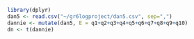 ```r
library(dplyr)
dan5 <- read.csv("~/gr6logproject/dan5.csv", sep=",")
dannie <- mutate(dan5, E = q1+q2+q3+q4+q5+q6+q7+q8+q9+q10)
dn <- t(dannie)

```